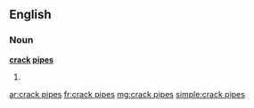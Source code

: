 ==English==

===Noun===
'''[[crack]] [[pipe]]s'''

# {{plural of|crack pipe}}

[[ar:crack pipes]]
[[fr:crack pipes]]
[[mg:crack pipes]]
[[simple:crack pipes]]